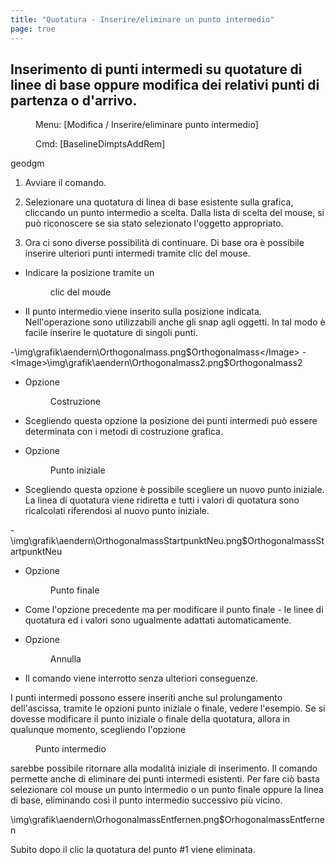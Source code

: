 ```yaml
---
title: "Quotatura - Inserire/eliminare un punto intermedio"
page: true
---
```

## Inserimento di punti intermedi su quotature di linee di base oppure modifica dei relativi punti di partenza o d&#39;arrivo.
 <Menu> Menu: [Modifica / Inserire/eliminare punto intermedio] </Menu> 
 <Menu> Cmd: [BaselineDimptsAddRem] </Menu> 

 <Placeholder>geodgm</Placeholder> 

1. Avviare il comando.

2. Selezionare una quotatura di linea di base esistente sulla grafica, cliccando un punto intermedio a scelta. Dalla lista di scelta del mouse, si pu&#242; riconoscere se sia stato selezionato l&#39;oggetto appropriato.

3. Ora ci sono diverse possibilit&#224; di continuare. Di base ora &#232; possibile inserire ulteriori punti intermedi tramite clic del mouse.





- Indicare la posizione tramite un <Menu>clic del moude</Menu> 
- Il punto intermedio viene inserito sulla posizione indicata. Nell&#39;operazione sono utilizzabili anche gli snap agli oggetti. In tal modo &#232; facile inserire le quotature di singoli punti.

-<Image>\img\grafik\aendern\Orthogonalmass.png$Orthogonalmass</Image>
-<Image>\img\grafik\aendern\Orthogonalmass2.png$Orthogonalmass2</Image>


- Opzione <Menu>Costruzione</Menu> 
- Scegliendo questa opzione la posizione dei punti intermedi pu&#242; essere determinata con i metodi di costruzione grafica.



- Opzione <Menu>Punto iniziale</Menu> 
- Scegliendo questa opzione &#232; possibile scegliere un nuovo punto iniziale. La linea di quotatura viene ridiretta e tutti i valori di quotatura sono ricalcolati riferendosi al nuovo punto iniziale.

-<Image>\img\grafik\aendern\OrthogonalmassStartpunktNeu.png$OrthogonalmassStartpunktNeu</Image>


- Opzione <Menu>Punto finale</Menu> 
- Come l&#39;opzione precedente ma per modificare il punto finale - le linee di quotatura ed i valori sono ugualmente adattati automaticamente.



- Opzione <Menu>Annulla</Menu> 
- Il comando viene interrotto senza ulteriori conseguenze.






<Success>
I punti intermedi possono essere inseriti anche sul prolungamento dell&#39;ascissa, tramite le opzioni punto iniziale o finale, vedere l&#39;esempio.
</Success>


<Success>
Se si dovesse modificare il punto iniziale o finale della quotatura, allora in qualunque momento, scegliendo l&#39;opzione  <Menu>Punto intermedio</Menu>  sarebbe possibile ritornare alla modalit&#224; iniziale di inserimento.
</Success>


<Warning>
Il comando permette anche di eliminare dei punti intermedi esistenti. Per fare ci&#242; basta selezionare col mouse un punto intermedio o un punto finale oppure la linea di base, eliminando cos&#236; il punto intermedio successivo pi&#249; vicino.


<Image>\img\grafik\aendern\OrhogonalmassEntfernen.png$OrhogonalmassEntfernen</Image>

Subito dopo il clic la quotatura del punto #1 viene eliminata.
</Warning>
